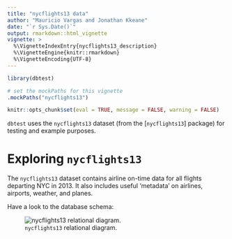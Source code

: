 ```yaml
---
title: "nycflights13 data"
author: "Mauricio Vargas and Jonathan Kkeane"
date: "`r Sys.Date()`"
output: rmarkdown::html_vignette
vignette: >
  %\VignetteIndexEntry{nycflights13_description}
  %\VignetteEngine{knitr::rmarkdown}
  %\VignetteEncoding{UTF-8}
---
```


```r
library(dbtest)

# set the mockPaths for this vignette
.mockPaths("nycflights13")

knitr::opts_chunk$set(eval = TRUE, message = FALSE, warning = FALSE)
```

`dbtest` uses the `nycflights13` dataset (from the [`nycflights13`] package) for 
testing and example purposes.

# Exploring `nycflights13`

The `nycflights13` dataset contains airline on-time data for all flights 
departing NYC in 2013. It also includes useful 'metadata' on airlines, airports,
weather, and planes.
    
Have a look to the database schema:

![`nycflights13` relational diagram.](relational-nycflights.svg)

